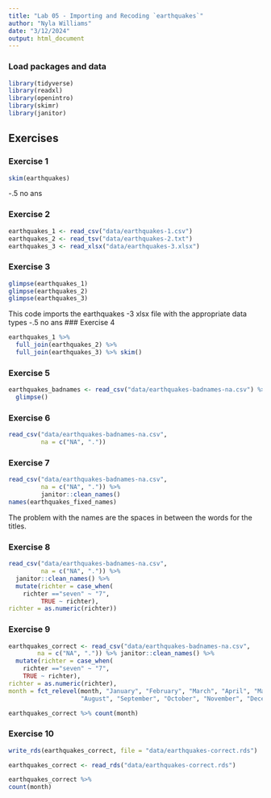 ```yaml
---
title: "Lab 05 - Importing and Recoding `earthquakes`"
author: "Nyla Williams"
date: "3/12/2024"
output: html_document
---
```


### Load packages and data

```r
library(tidyverse)
library(readxl)
library(openintro)
library(skimr)
library(janitor)
```

## Exercises

### Exercise 1

```r
skim(earthquakes)
```
-.5 no ans

### Exercise 2

```r


earthquakes_1 <- read_csv("data/earthquakes-1.csv")
earthquakes_2 <- read_tsv("data/earthquakes-2.txt")
earthquakes_3 <- read_xlsx("data/earthquakes-3.xlsx")


```


### Exercise 3

```r

glimpse(earthquakes_1)
glimpse(earthquakes_2)
glimpse(earthquakes_3)

```

This code imports the earthquakes -3 xlsx file with the appropriate data types
-.5 no ans
### Exercise 4

```r

earthquakes_1 %>%
  full_join(earthquakes_2) %>% 
  full_join(earthquakes_3) %>% skim()

```


### Exercise 5

```r
earthquakes_badnames <- read_csv("data/earthquakes-badnames-na.csv") %>% 
  glimpse()
```




### Exercise 6

```r
read_csv("data/earthquakes-badnames-na.csv",
         na = c("NA", "."))
```


### Exercise 7

```r
read_csv("data/earthquakes-badnames-na.csv",
         na = c("NA", ".")) %>%
         janitor::clean_names()
names(earthquakes_fixed_names)
```
The problem with the names are the spaces in between the words for the titles. 


### Exercise 8

```r

read_csv("data/earthquakes-badnames-na.csv",
         na = c("NA", ".")) %>% 
  janitor::clean_names() %>%
  mutate(richter = case_when(
    richter =="seven" ~ "7",
         TRUE ~ richter),
richter = as.numeric(richter))
```


### Exercise 9

```r


earthquakes_correct <- read_csv("data/earthquakes-badnames-na.csv", 
        na = c("NA", ".")) %>% janitor::clean_names() %>%
  mutate(richter = case_when(
    richter =="seven" ~ "7",
    TRUE ~ richter),
richter = as.numeric(richter),
month = fct_relevel(month, "January", "February", "March", "April", "May", "June", "July", 
                    "August", "September", "October", "November", "December"))

earthquakes_correct %>% count(month)
```


### Exercise 10

```r

write_rds(earthquakes_correct, file = "data/earthquakes-correct.rds")

earthquakes_correct <- read_rds("data/earthquakes-correct.rds")

earthquakes_correct %>%
count(month)

```
